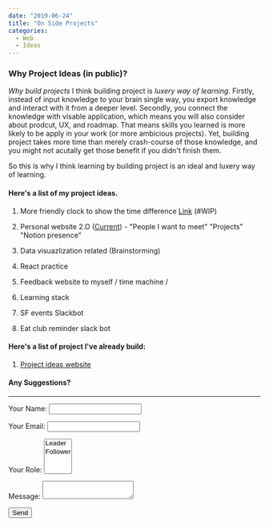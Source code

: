 ```yaml
---
date: "2019-06-24"
title: "On Side Projects"
categories:
  - Web
  - Ideas
---
```


### Why Project Ideas (in public)?

*Why build projects*
I think building project is _luxery way of learning_. Firstly, instead of input knowledge to your brain single way, you export knowledge and interact with it from a deeper level. Secondly, you connect the knowledge with visable application, which means you will also consider about prodcut, UX, and roadmap. That means skills you learned is more likely to be apply in your work (or more ambicious projects). Yet, building project takes more time than merely crash-course of those knowledge, and you might not acutally get those benefit if you didn't finish them. 

So this is why I think learning by building project is an ideal and luxery way of learning.


#### Here's a list of my project ideas. 

1. More friendly clock to show the time difference [Link]() (#WIP)

2. Personal website 2.O ([Current](https://bojne.github.io/)) - "People I want to meet" "Projects" "Notion presence"

3. Data visuazlization related (Brainstorming)

4. React practice 

5. Feedback website to myself / time machine / 

6. Learning stack

7. SF events Slackbot 

8. Eat club reminder slack bot 


#### Here's a list of project I've already build:

1. [Project ideas website](https://ideas.nctu.me/)


#### Any Suggestions?

---

<form name="contact" method="POST" data-netlify="true">
  <p>
    <label>Your Name: <input type="text" name="name" /></label>   
  </p>
  <p>
    <label>Your Email: <input type="email" name="email" /></label>
  </p>
  <p>
    <label>Your Role: <select name="role[]" multiple>
      <option value="leader">Leader</option>
      <option value="follower">Follower</option>
    </select></label>
  </p>
  <p>
    <label>Message: <textarea name="message"></textarea></label>
  </p>
  <p>
    <button type="submit">Send</button>
  </p>
</form>
